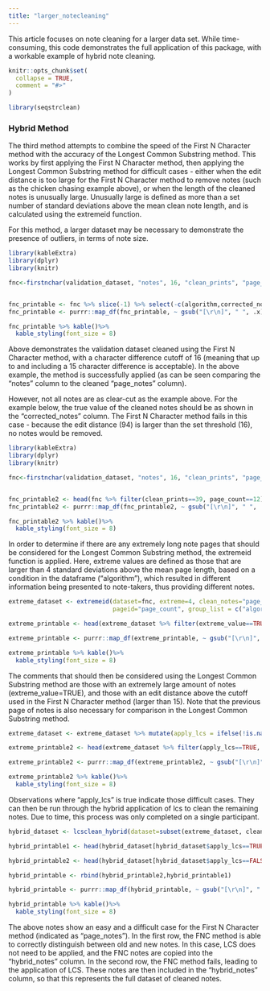 ```yaml
---
title: "larger_notecleaning"
---
```


This article focuses on note cleaning for a larger data set.
While time-consuming, this code demonstrates the full application of this package, with a workable example of hybrid note cleaning.

```r
knitr::opts_chunk$set(
  collapse = TRUE,
  comment = "#>"
)
```

```r
library(seqstrclean)
```


### Hybrid Method

The third method attempts to combine the speed of the First N Character method with the accuracy of the Longest Common Substring method.
This works by first applying the First N Character method, then applying the Longest Common Substring method for difficult cases - either when the edit distance is too large for the First N Character method to remove notes (such as the chicken chasing example above), or when the length of the cleaned notes is unusually large.
Unusually large is defined as more than a set number of standard deviations above the mean clean note length, and is calculated using the extremeid function.

For this method, a larger dataset may be necessary to demonstrate the presence of outliers, in terms of note size.



```r
library(kableExtra)
library(dplyr)
library(knitr)

fnc<-firstnchar(validation_dataset, "notes", 16, "clean_prints", "page_count")


fnc_printable <- fnc %>% slice(-1) %>% select(-c(algorithm,corrected_notes,clean_prints)) %>% head(3)
fnc_printable <- purrr::map_df(fnc_printable, ~ gsub("[\r\n]", " ", .x)) #removing line breaks

fnc_printable %>% kable()%>%
  kable_styling(font_size = 8)
```

Above demonstrates the validation dataset cleaned using the First N Character method, with a character difference cutoff of 16 (meaning that up to and including a 15 character difference is acceptable). 
In the above example, the method is successfully applied (as can be seen comparing the "notes" column to the cleaned "page_notes" column).

However, not all notes are as clear-cut as the example above.
For the example below, the true value of the cleaned notes should be as shown in the "corrected_notes" column.
The First N Character method fails in this case - because the edit distance (94) is larger than the set threshold (16), no notes would be removed.

```r
library(kableExtra)
library(dplyr)
library(knitr)

fnc<-firstnchar(validation_dataset, "notes", 16, "clean_prints", "page_count")


fnc_printable2 <- head(fnc %>% filter(clean_prints==39, page_count==12) %>% select(-c(algorithm,page_notes,clean_prints, page_count)), 1)
fnc_printable2 <- purrr::map_df(fnc_printable2, ~ gsub("[\r\n]", " ", .x)) #removing line breaks

fnc_printable2 %>% kable()%>%
  kable_styling(font_size = 8)
```

In order to determine if there are any extremely long note pages that should be considered for the Longest Common Substring method, the extremeid function is applied.
Here, extreme values are defined as those that are larger than 4 standard deviations above the mean page length, based on a condition in the dataframe ("algorithm"), which resulted in different information being presented to note-takers, thus providing different notes.


```r

extreme_dataset <- extremeid(dataset=fnc, extreme=4, clean_notes="page_notes", 
                             pageid="page_count", group_list = c("algorithm"))

extreme_printable <- head(extreme_dataset %>% filter(extreme_value==TRUE, clean_prints==39) %>% subset(select=c("page_notes", "note_length", "outlier", "extreme_value")), 1)

extreme_printable <- purrr::map_df(extreme_printable, ~ gsub("[\r\n]", " ", .x))

extreme_printable %>% kable()%>%
  kable_styling(font_size = 8)

```


The comments that should then be considered using the Longest Common Substring method are those with an extremely large amount of notes (extreme_value=TRUE), and those with an edit distance above the cutoff used in the First N Character method (larger than 15).
Note that the previous page of notes is also necessary for comparison in the Longest Common Substring method.

```r

extreme_dataset <- extreme_dataset %>% mutate(apply_lcs = ifelse(!is.na(edit_distance) & (extreme_value==TRUE | edit_distance > 15), TRUE, FALSE))

extreme_printable2 <- head(extreme_dataset %>% filter(apply_lcs==TRUE, clean_prints==39) %>% subset(select=c("page_notes", "edit_distance", "apply_lcs")), 1)

extreme_printable2 <- purrr::map_df(extreme_printable2, ~ gsub("[\r\n]", " ", .x))

extreme_printable2 %>% kable()%>%
  kable_styling(font_size = 8)

```



Observations where "apply_lcs" is true indicate those difficult cases.
They can then be run through the hybrid application of lcs to clean the remaining notes. Due to time, this process was only completed on a single participant.


```r

hybrid_dataset <- lcsclean_hybrid(dataset=subset(extreme_dataset, clean_prints==39), notes="notes", propor=0.333, identifier="clean_prints", pageid="page_count", toclean="apply_lcs")

hybrid_printable1 <- head(hybrid_dataset[hybrid_dataset$apply_lcs==TRUE,] %>% subset(select=c("notes", "page_notes", "lcs_notes", "hybrid_notes")), 1)

hybrid_printable2 <- head(hybrid_dataset[hybrid_dataset$apply_lcs==FALSE & !(hybrid_dataset$page_count %in% c(1,2)),] %>% subset(select=c("notes", "page_notes", "lcs_notes", "hybrid_notes")), 1)

hybrid_printable <- rbind(hybrid_printable2,hybrid_printable1)

hybrid_printable <- purrr::map_df(hybrid_printable, ~ gsub("[\r\n]", " ", .x))

hybrid_printable %>% kable()%>%
  kable_styling(font_size = 8)

```

The above notes show an easy and a difficult case for the First N Character method (indicated as "page_notes").
In the first row, the FNC method is able to correctly distinguish between old and new notes.
In this case, LCS does not need to be applied, and the FNC notes are copied into the "hybrid_notes" column.
In the second row, the FNC method fails, leading to the application of LCS.
These notes are then included in the "hybrid_notes" column, so that this represents the full dataset of cleaned notes.
